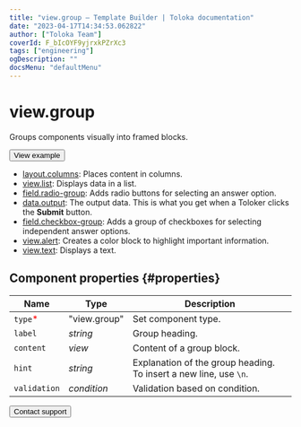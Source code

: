 ```yaml
---
title: "view.group — Template Builder | Toloka documentation"
date: "2023-04-17T14:34:53.062822"
author: ["Toloka Team"]
coverId: F_bIcOYF9yjrxkPZrXc3
tags: ["engineering"]
ogDescription: ""
docsMenu: "defaultMenu"
---
```


# view.group

Groups components visually into framed blocks.

<Button themeColor="light" view="default" size="l" type="link" url="https://ya.cc/t/eYAQsjHW48x8ZG">View example</Button>

<Cut title="Components used in the example">

- [layout.columns](/docs/template-builder/reference/layout.columns): Places content in columns.
- [view.list](/docs/template-builder/reference/view.list): Displays data in a list.
- [field.radio-group](/docs/template-builder/reference/field.radio-group): Adds radio buttons for selecting an answer option.
- [data.output](/docs/template-builder/operations/work-with-data): The output data. This is what you get when a Toloker clicks the **Submit** button.
- [field.checkbox-group](/docs/template-builder/reference/field.checkbox-group): Adds a group of checkboxes for selecting independent answer options.
- [view.alert](/docs/template-builder/reference/view.alert): Creates a color block to highlight important information.
- [view.text](/docs/template-builder/reference/view.text): Displays a text.

</Cut>

## Component properties {#properties}

**Name** | **Type** | **Description**
----- | ----- | -----
`type`<span style="color: red">\*</span> | "view.group" | Set component type.
`label` | _string_ | Group heading.
`content` | _view_ | Content of a group block.
`hint` | _string_ | Explanation of the group heading. To insert a new line, use `\n`.
`validation` | _condition_ | Validation based on condition.

<Button themeColor="light" view="default" size="l" type="link" url="/docs/guide/troubleshooting/support?form-source=template-builder-reference-view-group">Contact support</Button>